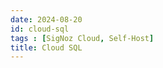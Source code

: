 ```yaml
---
date: 2024-08-20
id: cloud-sql
tags : [SigNoz Cloud, Self-Host]
title: Cloud SQL
---
```


<DocCardContainer>

<DocCard
    title="📄️ Creating Cloud SQL"
    description="This guide provides a detailed walkthrough on how to set up Cloud SQL instance."
    href="/docs/gcp-monitoring/cloud-sql/cloud-sql-creation/"
/>

<DocCard
    title="📄️ Logging"
    description="This guide provides a detailed walkthrough on how to set up Cloud SQL to send the logs to SigNoz."
    href="/docs/gcp-monitoring/cloud-sql/logging/"
/>

<DocCard
    title="📄️ Metrics"
    description="This guide provides a detailed walkthrough on how to set up Cloud SQL to send the metrics to SigNoz."
    href="/docs/gcp-monitoring/cloud-sql/metrics/"
/>

</DocCardContainer>
